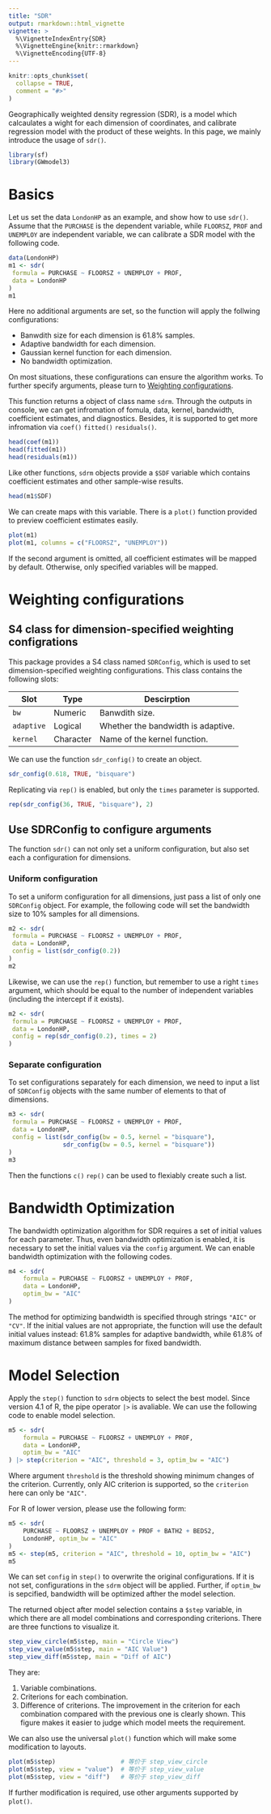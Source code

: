 ```yaml
---
title: "SDR"
output: rmarkdown::html_vignette
vignette: >
  %\VignetteIndexEntry{SDR}
  %\VignetteEngine{knitr::rmarkdown}
  %\VignetteEncoding{UTF-8}
---
```


```r
knitr::opts_chunk$set(
  collapse = TRUE,
  comment = "#>"
)
```

Geographically weighted density regression (SDR), is a model which
calcaulates a wight for each dimension of coordinates,
and calibrate regression model with the product of these weights.
In this page, we mainly introduce the usage of `sdr()`.

```r
library(sf)
library(GWmodel3)
```

# Basics

Let us set the data `LondonHP` as an example, and show how to use `sdr()`.
Assume that the `PURCHASE` is the dependent variable, 
while `FLOORSZ`, `PROF` and `UNEMPLOY` are independent variable, 
we can calibrate a SDR model with the following code.

```r
data(LondonHP)
m1 <- sdr(
 formula = PURCHASE ~ FLOORSZ + UNEMPLOY + PROF,
 data = LondonHP
)
m1
```

Here no additional arguments are set, so the function will apply the follwing configurations:

- Banwdith size for each dimension is 61.8% samples.
- Adaptive bandwidth for each dimension.
- Gaussian kernel function for each dimension.
- No bandwidth optimization.

On most situations, these configurations can ensure the algorithm works.
To further specify arguments, please turn to [Weighting configurations](#weighting-configurations).

This function returns a object of class name `sdrm`.
Through the outputs in console,
we can get infromation of fomula, data, kernel, bandwidth, coefficient estimates, and diagnostics.
Besides, it is supported to get more infromation via `coef()` `fitted()` `residuals()`.

```r
head(coef(m1))
head(fitted(m1))
head(residuals(m1))
```

Like other functions, `sdrm` objects provide a `$SDF` variable 
which contains coefficient estimates and other sample-wise results.

```r
head(m1$SDF)
```

We can create maps with this variable.
There is a `plot()` function provided to preview coefficient estimates easily.

```r
plot(m1)
plot(m1, columns = c("FLOORSZ", "UNEMPLOY"))
```

If the second argument is omitted, all coefficient estimates will be mapped by default.
Otherwise, only specified variables will be mapped.

# Weighting configurations

## S4 class for dimension-specified weighting configrations

This package provides a S4 class named `SDRConfig`,
which is used to set dimension-specified weighting configurations.
This class contains the following slots:

| Slot       | Type      | Descirption                        |
| ---------- | --------- | ---------------------------------- |
| `bw`       | Numeric   | Banwdith size.                     |
| `adaptive` | Logical   | Whether the bandwidth is adaptive. |
| `kernel`   | Character | Name of the kernel function.       |

We can use the function `sdr_config()` to create an object.

```r
sdr_config(0.618, TRUE, "bisquare")
```

Replicating via `rep()` is enabled, but only the `times` parameter is supported.

```r
rep(sdr_config(36, TRUE, "bisquare"), 2)
```

## Use SDRConfig to configure arguments

The function `sdr()` can not only set a uniform configuration,
but also set each a configuration for dimensions.

### Uniform configuration

To set a uniform configuration for all dimensions, just pass a list of only one `SDRConfig` object.
For example, the following code will set the bandwidth size to 10% samples for all dimensions.

```r
m2 <- sdr(
 formula = PURCHASE ~ FLOORSZ + UNEMPLOY + PROF,
 data = LondonHP,
 config = list(sdr_config(0.2))
)
m2
```

Likewise, we can use the `rep()` function, but remember to use a right `times` argument,
which should be equal to the number of independent variables (including the intercept if it exists).

```r
m2 <- sdr(
 formula = PURCHASE ~ FLOORSZ + UNEMPLOY + PROF,
 data = LondonHP,
 config = rep(sdr_config(0.2), times = 2)
)
```

### Separate configuration

To set configurations separately for each dimension,
we need to input a list of `SDRConfig` objects
with the same number of elements to that of dimensions.

```r
m3 <- sdr(
 formula = PURCHASE ~ FLOORSZ + UNEMPLOY + PROF,
 data = LondonHP,
 config = list(sdr_config(bw = 0.5, kernel = "bisquare"),
               sdr_config(bw = 0.5, kernel = "bisquare"))
)
m3
```

Then the functions `c()` `rep()` can be used to flexiably create such a list.

# Bandwidth Optimization

The bandwidth optimization algorithm for SDR requires a set of initial values for each parameter.
Thus, even bandwidth optimization is enabled, it is necessary to set the initial values via the `config` argument.
We can enable bandwidth optimization with the following codes.

```r
m4 <- sdr(
    formula = PURCHASE ~ FLOORSZ + UNEMPLOY + PROF,
    data = LondonHP,
    optim_bw = "AIC"
)
```

The method for optimizing bandwidth is specified through strings `"AIC"` or `"CV"`.
If the initial values are not appropriate, the function will use the default initial values instead:
61.8% samples for adaptive bandwidth, while 61.8% of maximum distance between samples for fixed bandwidth.

# Model Selection

Apply the `step()` function to `sdrm` objects to select the best model.
Since version 4.1 of R, the pipe operator `|>` is avaliable.
We can use the following code to enable model selection.

```r
m5 <- sdr(
    formula = PURCHASE ~ FLOORSZ + UNEMPLOY + PROF,
    data = LondonHP,
    optim_bw = "AIC"
) |> step(criterion = "AIC", threshold = 3, optim_bw = "AIC")
```

Where argument `threshold` is the threshold showing minimum changes of the criterion.
Currently, only AIC criterion is supported, so the `criterion` here can only be `"AIC"`.

For R of lower version, please use the following form:

```r
m5 <- sdr(
    PURCHASE ~ FLOORSZ + UNEMPLOY + PROF + BATH2 + BEDS2,
    LondonHP, optim_bw = "AIC"
)
m5 <- step(m5, criterion = "AIC", threshold = 10, optim_bw = "AIC")
m5
```

We can set `config` in `step()` to overwrite the original configurations.
If it is not set, configurations in the `sdrm` object will be applied.
Further, if `optim_bw` is sepcified, bandwidth will be optimized afther the model selection.

The returned object after model selection contains a `$step` variable,
in which there are all model combinations and corresponding criterions.
There are three functions to visualize it.

```r
step_view_circle(m5$step, main = "Circle View")
step_view_value(m5$step, main = "AIC Value")
step_view_diff(m5$step, main = "Diff of AIC")
```

They are:

1. Variable combinations.
2. Criterions for each combination.
3. Difference of criterions. 
The improvement in the criterion for each combination compared with the previous one is clearly shown.
This figure makes it easier to judge which model meets the requirement.

We can also use the universal `plot()` function which will make some modification to layouts.

```r
plot(m5$step)                  # 等价于 step_view_circle
plot(m5$step, view = "value")  # 等价于 step_view_value
plot(m5$step, view = "diff")   # 等价于 step_view_diff
```

If further modification is required, use other arguments supported by `plot()`.

